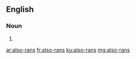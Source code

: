 ==English==

===Noun===
{{head|en|noun plural form}}

# {{plural of|also-ran|lang=en}}

[[ar:also-rans]]
[[fr:also-rans]]
[[ku:also-rans]]
[[mg:also-rans]]